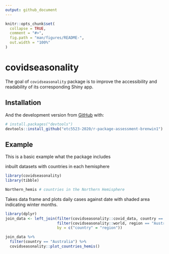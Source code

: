 ```yaml
---
output: github_document
---
```


<!-- README.md is generated from README.Rmd. Please edit that file -->

```r
knitr::opts_chunk$set(
  collapse = TRUE,
  comment = "#>",
  fig.path = "man/figures/README-",
  out.width = "100%"
)
```

# covidseasonality

<!-- badges: start -->
<!-- badges: end -->

The goal of `covidseasonality` package is to improve the accessibility and readability of its corresponding Shiny app. 

## Installation

<!-- You can install the released version of covidseasonality from [CRAN](https://CRAN.R-project.org) with: -->

<!-- ``` r -->
<!-- install.packages("covidseasonality") -->
<!-- ``` -->

And the development version from [GitHub](https://github.com/) with:

``` r
# install.packages("devtools")
devtools::install_github("etc5523-2020/r-package-assessment-brenwin1")
```
## Example

This is a basic example what the package includes  

inbuilt datasets with countries in each hemisphere 
```r
library(covidseasonality)
library(tibble)

Northern_hemis # countries in the Northern Hemisphere
```

Takes data frame and plots daily cases against date with shaded area indicating winter months.
```r
library(dplyr)
join_data <- left_join(filter(covidseasonality::covid_data, country == "Australia"), 
                       filter(covidseasonality::world, region == "Australia"), 
                       by = c("country" = "region"))

join_data %>% 
  filter(country == "Australia") %>% 
  covidseasonality::plot_countries_hemis()
```

